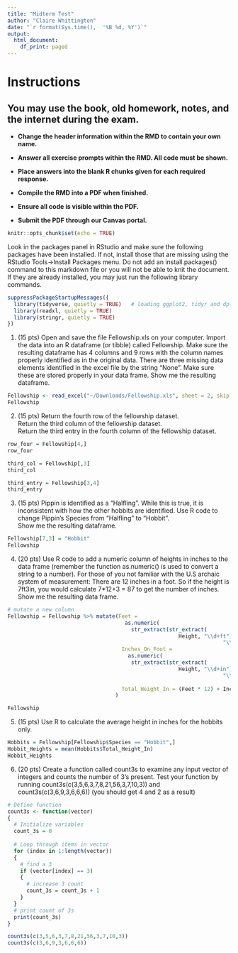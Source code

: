 ```yaml
---
title: "Midterm Test"
author: "Claire Whittington"
date: "`r format(Sys.time(),  '%B %d, %Y')`"
output:
  html_document:
    df_print: paged
---
```


# Instructions

## You may use the book, old homework, notes, and the internet during the exam.

* **Change the header information within the RMD to contain your own name.**

* **Answer all exercise prompts within the RMD.  All code must be shown.**

* **Place answers into the blank R chunks given for each required response.**

* **Compile the RMD into a PDF when finished.**

* **Ensure all code is visible within the PDF.**

* **Submit the PDF through our Canvas portal.**

```r
knitr::opts_chunk$set(echo = TRUE)
```

Look in the packages panel in RStudio and make sure the following packages have been installed.  If not, install those that are missing using the RStudio Tools->Install Packages menu.  Do not add an install.packages() command to this markdown file or you will not be able to knit the document.  If they are already installed, you may just run the following library commands.

```r

suppressPackageStartupMessages({
  library(tidyverse, quietly = TRUE)   # loading ggplot2, tidyr and dplyr
  library(readxl, quietly = TRUE) 
  library(stringr, quietly = TRUE)
})
```

1.  (15 pts) Open and save the file Fellowship.xls on your computer.  Import the data into an R dataframe (or tibble) called Fellowship.  Make sure the resulting dataframe has 4 columns and 9 rows with the column names properly identified as in the original data.  There are three missing data elements identified in the excel file by the string "None".  Make sure these are stored properly in your data frame.
Show me the resulting dataframe.



```r
Fellowship <- read_excel("~/Downloads/Fellowship.xls", sheet = 2, skip = 4)
Fellowship
```

2.  (15 pts) Return the fourth row of the fellowship dataset.  
Return the third column of the fellowship dataset.  
Return the third entry in the fourth column of the fellowship dataset.

```r
row_four = Fellowship[4,]
row_four

third_col = Fellowship[,3]
third_col

third_entry = Fellowship[3,4]
third_entry
```


3.  (15 pts) Pippin is identified as a "Halfling".  While this is true, it is inconsistent with how the other hobbits are identified.  Use R code to change Pippin's Species from "Halfling" to "Hobbit".  
Show me the resulting dataframe.

```r
Fellowship[7,3] = "Hobbit"
Fellowship
```

4.  (20 pts) Use R code to add a numeric column of heights in inches to the data frame (remember the function as.numeric() is used to convert a string to a number).  For those of you not familiar with the U.S archaic system of measurement:  There are 12 inches in a foot.  So if the height is 7ft3in, you would calculate 7*12+3 = 87 to get the number of inches.  Show me the resulting data frame.

```r

# mutate a new column
Fellowship = Fellowship %>% mutate(Feet = 
                                     as.numeric(
                                       str_extract(str_extract(
                                                      Height, "\\d+ft"), 
                                                                    "\\d") ),
                                    Inches_On_Foot =
                                      as.numeric(
                                       str_extract(str_extract(
                                                      Height, "\\d+in"), 
                                                                    "\\d+") ),
                                   
                                    Total_Height_In = (Feet * 12) + Inches_On_Foot
                                  )

Fellowship
```

5.  (15 pts) Use R to calculate the average height in inches for the hobbits only.

```r
Hobbits = Fellowship[Fellowship$Species == "Hobbit",]
Hobbit_Heights = mean(Hobbits$Total_Height_In)
Hobbit_Heights
```



6.  (20 pts) Create a function called count3s to examine any input vector of integers and counts the number of 3's present.  Test your function by running count3s(c(3,5,6,3,7,8,21,56,3,7,10,3)) and count3s(c(3,6,9,3,6,6,6))  (you should get 4 and 2 as a result)

```r

# Define function
count3s <- function(vector)
{
  # Initialize variables
  count_3s = 0
  
  # Loop through items in vector
  for (index in 1:length(vector))
  {
    # find a 3
    if (vector[index] == 3)
    {
      # increase 3 count
      count_3s = count_3s + 1
    }
  }
  # print count of 3s
  print(count_3s)
}

count3s(c(3,5,6,3,7,8,21,56,3,7,10,3))
count3s(c(3,6,9,3,6,6,6))

```



